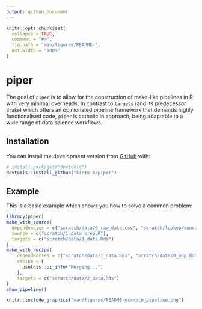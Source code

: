 ```yaml
---
output: github_document
---
```


<!-- README.md is generated from README.Rmd. Please edit that file -->

```r
knitr::opts_chunk$set(
  collapse = TRUE,
  comment = "#>",
  fig.path = "man/figures/README-",
  out.width = "100%"
)
```

# piper

<!-- badges: start -->
<!-- badges: end -->

The goal of `piper` is to allow for the construction of make-like pipelines in R
with very minimal overheads. In contrast to `targets` (and its predecessor
`drake`) which offers an opinionated pipeline framework that demands highly
functionalised code, `piper` is catholic in approach, being adaptable to a wide
range of data science workflows.

## Installation

You can install the development version from [GitHub](https://github.com/) with:

``` r
# install.packages("devtools")
devtools::install_github("kinto-b/piper")
```
## Example

This is a basic example which shows you how to solve a common problem:

``` r
library(piper)
make_with_source(
  dependencies = c("scratch/data/0_raw_data.csv", "scratch/lookup/concordance.csv"),
  source = c("scratch/1 data_prep.R"),
  targets = c("scratch/data/1_data.Rds")
)
make_with_recipe(
    dependencies = c("scratch/data/1_data.Rds", "scratch/data/0_pop.Rds"),
    recipe = {
      usethis::ui_info("Merging...")
    },
    targets = c("scratch/data/2_data.Rds")
)
show_pipeline()
```

```r
knitr::include_graphics("man/figures/README-example_pipeline.png")
```
